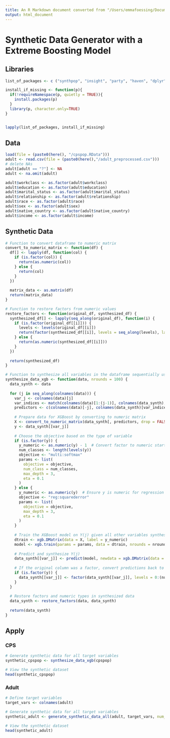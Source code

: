 ```yaml
---
title: An R Markdown document converted from "/Users/emmafoessing/Documents/Master/MA/Code/Master-Thesis/SDG_XGB.ipynb"
output: html_document
---
```


# Synthetic Data Generator with a Extreme Boosting Model

## Libraries

```r
list_of_packages <- c ("synthpop", "insight", "party", "haven", "dplyr", "rpart", "rpart.plot", "randomForest", "pROC", "caret", "pracma", "here", "Hmisc", "purrr", "randomForest", "caret", "ranger", "xgboost", "data.table")

install_if_missing <- function(p){
  if(!requireNamespace(p, quietly = TRUE)){
    install.packages(p)
  }
  library(p, character.only=TRUE)
}


lapply(list_of_packages, install_if_missing)
```

## Data

```r
load(file = (paste0(here(), "/cpspop.RData")))
adult <- read.csv(file = (paste0(here(),"/adult_preprocessed.csv")))
# delete NAs
adult[adult == "?"] <- NA
adult <- na.omit(adult)

adult$workclass <- as.factor(adult$workclass)
adult$education <- as.factor(adult$education)
adult$marital_status <- as.factor(adult$marital_status)
adult$relationship <- as.factor(adult$relationship)
adult$race <- as.factor(adult$race)
adult$sex <- as.factor(adult$sex)
adult$native_country <- as.factor(adult$native_country)
adult$income <- as.factor(adult$income)
```

## Synthetic Data

```r
# Function to convert dataframe to numeric matrix
convert_to_numeric_matrix <- function(df) {
  df[] <- lapply(df, function(col) {
    if (is.factor(col)) {
      return(as.numeric(col))
    } else {
      return(col)
    }
  })
  
  matrix_data <- as.matrix(df)
  return(matrix_data)
}

# Function to restore factors from numeric values
restore_factors <- function(original_df, synthesized_df) {
  synthesized_df[] <- lapply(seq_along(original_df), function(i) {
    if (is.factor(original_df[[i]])) {
      levels <- levels(original_df[[i]])
      return(factor(synthesized_df[[i]], levels = seq_along(levels), labels = levels))
    } else {
      return(as.numeric(synthesized_df[[i]]))
    }
  })
  
  return(synthesized_df)
}

# Function to synthesize all variables in the dataframe sequentially using XGBoost
synthesize_data_xgb <- function(data, nrounds = 100) {
  data_synth <- data
  
  for (j in seq_along(colnames(data))) {
    var_j <- colnames(data)[j]
    var_indices <- match(colnames(data)[1:(j-1)], colnames(data_synth), nomatch = 0)
    predictors <- c(colnames(data)[-j], colnames(data_synth)[var_indices])
    
    # Prepare data for XGBoost by converting to numeric matrix
    X <- convert_to_numeric_matrix(data_synth[, predictors, drop = FALSE])
    y <- data_synth[[var_j]]
    
    # Choose the objective based on the type of variable
    if (is.factor(y)) {
      y_numeric <- as.numeric(y) - 1  # Convert factor to numeric starting at 0
      num_classes <- length(levels(y))
      objective <- "multi:softmax"
      params <- list(
        objective = objective,
        num_class = num_classes,
        max_depth = 3,
        eta = 0.1
      )
    } else {
      y_numeric <- as.numeric(y)  # Ensure y is numeric for regression
      objective <- "reg:squarederror"
      params <- list(
        objective = objective,
        max_depth = 3,
        eta = 0.1
      )
    }
    
    # Train the XGBoost model on Y(j) given all other variables synthesized so far
    dtrain <- xgb.DMatrix(data = X, label = y_numeric)
    model <- xgb.train(params = params, data = dtrain, nrounds = nrounds)
    
    # Predict and synthesize Y(j)
    data_synth[[var_j]] <- predict(model, newdata = xgb.DMatrix(data = X))
    
    # If the original column was a factor, convert predictions back to factor levels
    if (is.factor(y)) {
      data_synth[[var_j]] <- factor(data_synth[[var_j]], levels = 0:(num_classes-1), labels = levels(y))
    }
  }
  
  # Restore factors and numeric types in synthesized data
  data_synth <- restore_factors(data, data_synth)
  
  return(data_synth)
}
```

## Apply

### CPS

```r
# Generate synthetic data for all target variables
synthetic_cpspop <- synthesize_data_xgb(cpspop)

# View the synthetic dataset
head(synthetic_cpspop)
```

### Adult

```r
# Define target variables
target_vars <- colnames(adult)

# Generate synthetic data for all target variables
synthetic_adult <- generate_synthetic_data_all(adult, target_vars, num_trees = 500)

# View the synthetic dataset
head(synthetic_adult)
```

